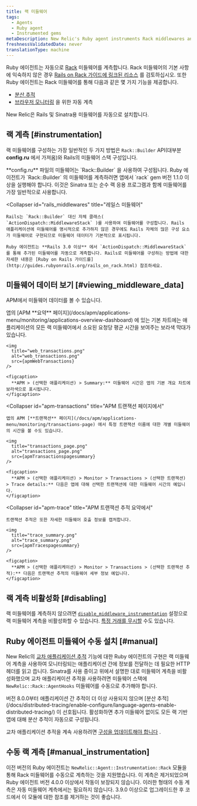 ```yaml
---
title: 랙 미들웨어
tags:
  - Agents
  - Ruby agent
  - Instrumented gems
metaDescription: New Relic's Ruby agent instruments Rack middlewares and uses middlewares for functions like cross application tracing and browser auto-instrumentation.
freshnessValidatedDate: never
translationType: machine
---
```





Ruby 에이전트는 자동으로 [Rack](http://rack.github.io/) 미들웨어를 계측합니다. Rack 미들웨어의 기본 사항에 익숙하지 않은 경우 [Rails on Rack 가이드에 링크된 리소스](http://guides.rubyonrails.org/rails_on_rack.html#resources) 를 검토하십시오. 또한 Ruby 에이전트는 Rack 미들웨어를 통해 다음과 같은 몇 가지 기능을 제공합니다.

* [분산 추적](/docs/distributed-tracing/enable-configure/language-agents-enable-distributed-tracing/)
* [브라우저 모니터링](/docs/agents/ruby-agent/features/page-load-timing-ruby) 을 위한 자동 계측

New Relic은 Rails 및 Sinatra용 미들웨어를 자동으로 설치합니다.

## 랙 계측 [#instrumentation]

랙 미들웨어를 구성하는 가장 일반적인 두 가지 방법은 `Rack::Builder` API(대부분 **config.ru** 에서 가져옴)와 Rails의 미들웨어 스택 구성입니다.

<CollapserGroup>
  <Collapser
    id="rack_builder"
    title="랙::빌더"
  >
    **config.ru** 파일의 미들웨어는 `Rack::Builder` 을 사용하여 구성됩니다. Ruby 에이전트가 `Rack::Builder` 의 미들웨어를 계측하려면 앱에서 `rack` gem 버전 1.1.0 이상을 실행해야 합니다. 이것은 Sinatra 또는 순수 랙 응용 프로그램과 함께 미들웨어를 가장 일반적으로 사용합니다.
  </Collapser>

  <Collapser
    id="rails_middlewares"
    title="레일스 미들웨어"
  >
    Rails는 `Rack::Builder` 대신 자체 클래스( `ActionDispatch::MiddlewareStack` )를 사용하여 미들웨어를 구성합니다. Rails 애플리케이션에 미들웨어를 명시적으로 추가하지 않은 경우에도 Rails 자체의 많은 구성 요소가 미들웨어로 구현되므로 미들웨어 데이터가 기본적으로 표시됩니다.

    Ruby 에이전트는 **Rails 3.0 이상** 에서 `ActionDispatch::MiddlewareStack` 를 통해 추가된 미들웨어를 자동으로 계측합니다. Rails로 미들웨어를 구성하는 방법에 대한 자세한 내용은 [Ruby on Rails 가이드를](http://guides.rubyonrails.org/rails_on_rack.html) 참조하세요.
  </Collapser>
</CollapserGroup>

## 미들웨어 데이터 보기 [#viewing_middleware_data]

APM에서 미들웨어 데이터를 볼 수 있습니다.

<CollapserGroup>
  <Collapser
    id="apm-overview"
    title="APM 요약 페이지에서"
  >
    앱의 [APM **요약** 페이지](/docs/apm/applications-menu/monitoring/applications-overview-dashboard) 에 있는 기본 차트에는 애플리케이션의 모든 랙 미들웨어에서 소요된 요청당 평균 시간을 보여주는 보라색 막대가 있습니다.

    <img
      title="web_transactions.png"
      alt="web_transactions.png"
      src={apmWebTransactions}
    />

    <figcaption>
      **APM > (선택한 애플리케이션) > Summary:** 미들웨어 시간은 앱의 기본 개요 차트에 보라색으로 표시됩니다.
    </figcaption>
  </Collapser>

  <Collapser
    id="apm-transactions"
    title="APM 트랜잭션 페이지에서"
  >
    앱의 APM [**트랜잭션** 페이지](/docs/apm/applications-menu/monitoring/transactions-page) 에서 특정 트랜잭션 이름에 대한 개별 미들웨어의 시간을 볼 수도 있습니다.

    <img
      title="transactions_page.png"
      alt="transactions_page.png"
      src={apmTransactionspagesummary}
    />

    <figcaption>
      **APM > (선택한 애플리케이션) > Monitor > Transactions > (선택한 트랜잭션) > Trace details:** 다음은 앱에 대해 선택한 트랜잭션에 대한 미들웨어 시간의 예입니다.
    </figcaption>
  </Collapser>

  <Collapser
    id="apm-trace"
    title="APM 트랜잭션 추적 요약에서"
  >
    트랜잭션 추적은 또한 자세한 미들웨어 호출 정보를 캡처합니다.

    <img
      title="trace_summary.png"
      alt="trace_summary.png"
      src={apmTracespagesummary}
    />

    <figcaption>
      **APM > (선택한 애플리케이션) > Monitor > Transactions > (선택한 트랜잭션 추적):** 다음은 트랜잭션 추적의 미들웨어 세부 정보 예입니다.
    </figcaption>
  </Collapser>
</CollapserGroup>

## 랙 계측 비활성화 [#disabling]

랙 미들웨어를 계측하지 않으려면 [`disable_middleware_instrumentation`](/docs/agents/ruby-agent/installation-configuration/ruby-agent-configuration) 설정으로 랙 미들웨어 계측을 비활성화할 수 있습니다. [특정 거래를 무시할](/docs/agents/ruby-agent/installation-configuration/ignoring-specific-transactions) 수도 있습니다.

## Ruby 에이전트 미들웨어 수동 설치 [#manual]

New Relic의 [교차 애플리케이션 추적](/docs/apm/traces/cross-application-traces/cross-application-tracing) 기능에 대한 Ruby 에이전트의 구현은 랙 미들웨어 계측을 사용하여 모니터링되는 애플리케이션 간에 정보를 전달하는 데 필요한 HTTP 헤더를 읽고 씁니다. Sinatra를 사용 중이고 위에서 설명한 대로 미들웨어 계측을 비활성화했으며 교차 애플리케이션 추적을 사용하려면 미들웨어 스택에 `NewRelic::Rack::AgentHooks` 미들웨어를 수동으로 추가해야 합니다.

<Callout variant="important">
  버전 8.0.0부터 애플리케이션 간 추적이 더 이상 사용되지 않으며 [분산 추적](/docs/distributed-tracing/enable-configure/language-agents-enable-distributed-tracing/) 이 선호됩니다. 활성화하면 추가 미들웨어 없이도 모든 랙 기반 앱에 대해 분산 추적이 자동으로 구성됩니다.

  교차 애플리케이션 추적을 계속 사용하려면 [구성을 업데이트해야 합니다](/docs/agents/ruby-agent/features/cross-application-tracing-ruby#configuration) .
</Callout>

## 수동 랙 계측 [#manual_instrumentation]

이전 버전의 Ruby 에이전트는 `NewRelic::Agent::Instrumentation::Rack` 모듈을 통해 Rack 미들웨어를 수동으로 계측하는 것을 지원했습니다. 이 계측은 제거되었으며 Ruby 에이전트 버전 4.0.0 이상에서 작동이 보장되지 않습니다. 이러한 형태의 수동 계측은 자동 미들웨어 계측에서는 필요하지 않습니다. 3.9.0 이상으로 업그레이드한 후 코드에서 이 모듈에 대한 참조를 제거하는 것이 좋습니다.